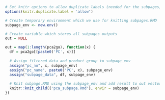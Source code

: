 ```r
# Set knitr options to allow duplicate labels (needed for the subpages)
options(knitr.duplicate.label = 'allow')

# Create temporary environment which we use for knitting subpages.RMD
subpage_env <- new.env()

# Create variable which stores all subpages outputs
out = NULL

out = map(1:length(pca2go), function(x) {
  df = pca2go[[paste0('PC', x)]]
  
  # Assign filtered data and product group to subpage_env
  assign("pc_no", x, subpage_env)
  assign("pc_name", paste0('PC', x), subpage_env)
  assign("subpage_data", df, subpage_env)
  
  # Knit subpage.RMD using the subpage_env and add result to out vector
  knitr::knit_child(('pca_subpage.Rmd'), envir = subpage_env)
})
```